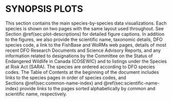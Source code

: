 # SYNOPSIS PLOTS {#sec:synopsis-plots}

This section contains the main species-by-species data
visualizations.
Each species is shown on two pages with the same layout used
throughout.
See Section\ \@ref(sec:plot-descriptions) for detailed figure captions.
In addition to the figures, we also provide the
scientific name, taxonomic details, DFO species
code,
a link to the FishBase and WoRMs web pages,
details of most recent DFO Research Documents and Science Advisory
Reports, and any information related to designations by the Committee on the
Status of Endangered Wildlife in Canada (COSEWIC) and to listings under the
Species at Risk Act (SARA).
The species are ordered according to DFO species
codes. The Table of Contents at the beginning of the document includes links to
the species pages in order of species codes, and
Sections\ \@ref(sec:common-name-index) and\ \@ref(sec:scientific-name-index)
provide links to the pages sorted alphabetically by common and scientific name, respectively.
